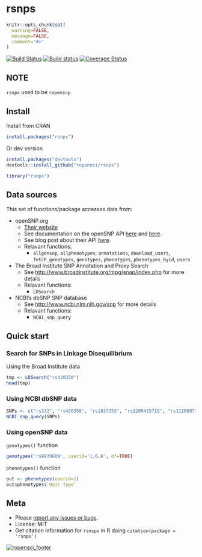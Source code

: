 rsnps
=======

```r
knitr::opts_chunk$set(
  warning=FALSE, 
  message=FALSE,
  comment="#>"
)
```

[![Build Status](https://api.travis-ci.org/ropensci/rsnps.png)](https://travis-ci.org/ropensci/rsnps)
[![Build status](https://ci.appveyor.com/api/projects/status/d2lv98726u6t9ut5/branch/master)](https://ci.appveyor.com/project/sckott/rsnps/branch/master)
[![Coverage Status](https://coveralls.io/repos/ropensci/rsnps/badge.svg)](https://coveralls.io/r/ropensci/rsnps)

## NOTE

`rsnps` used to be `ropensnp`

## Install

Install from CRAN

```r
install.packages("rsnps")
```

Or dev version

```r
install.packages("devtools")
devtools::install_github("ropensci/rsnps")
```

```r
library("rsnps")
```

## Data sources

This set of functions/package accesses data from:

+ openSNP.org
	+ [Their website](http://opensnp.org/)
	+ See documentation on the openSNP API [here](http://opensnp.org/faq#api) and [here](https://github.com/gedankenstuecke/snpr/wiki/JSON-API).
	+ See blog post about their API [here](http://opensnp.wordpress.com/2012/01/18/some-progress-on-the-api-json-endpoints/).
	+ Relavant functions:
		+ `allgensnp`, `allphenotypes`, `annotations`, `download_users`, `fetch_genotypes`, `genotypes`, `phenotypes`, `phenotypes_byid`, `users`


+ The Broad Institute SNP Annotation and Proxy Search
	+ See [http://www.broadinstitute.org/mpg/snap/index.php](http://www.broadinstitute.org/mpg/snap/index.php) for more details
	+ Relavant functions:
		+ `LDSearch`

+ NCBI's dbSNP SNP database
	+ See [http://www.ncbi.nlm.nih.gov/snp](http://www.ncbi.nlm.nih.gov/snp) for more details
	+ Relavant functions:
		+ `NCBI_snp_query`

## Quick start

### Search for SNPs in Linkage Disequilibrium

Using the Broad Institute data

```r
tmp <- LDSearch("rs420358")
head(tmp)
```

### Using NCBI dbSNP data

```r
SNPs <- c("rs332", "rs420358", "rs1837253", "rs1209415715", "rs111068718")
NCBI_snp_query(SNPs)
```

### Using openSNP data

`genotypes()` function

```r
genotypes('rs9939609', userid='1,6,8', df=TRUE)
```

`phenotypes()` function

```r
out <- phenotypes(userid=1)
out$phenotypes$`Hair Type`
```

## Meta

* Please [report any issues or bugs](https://github.com/ropensci/rsnps/issues).
* License: MIT
* Get citation information for `rsnsps` in R doing `citation(package = 'rsnps')`

[![ropensci_footer](http://ropensci.org/public_images/github_footer.png)](http://ropensci.org)
